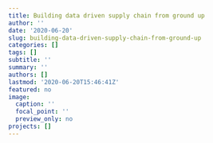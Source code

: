 ```yaml
---
title: Building data driven supply chain from ground up
author: ''
date: '2020-06-20'
slug: building-data-driven-supply-chain-from-ground-up
categories: []
tags: []
subtitle: ''
summary: ''
authors: []
lastmod: '2020-06-20T15:46:41Z'
featured: no
image:
  caption: ''
  focal_point: ''
  preview_only: no
projects: []
---
```

